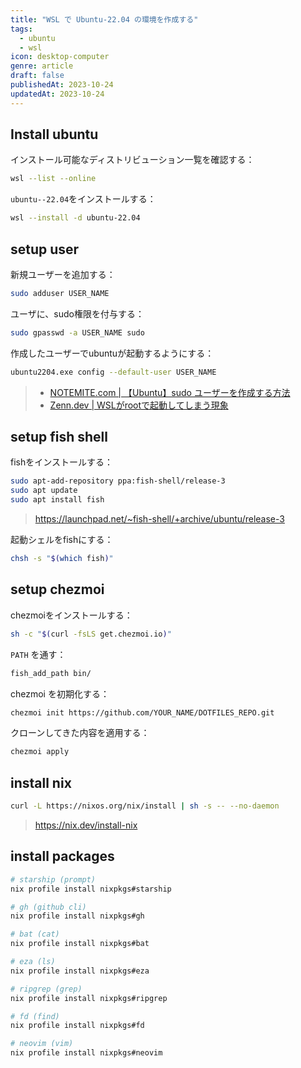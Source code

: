 ```yaml
---
title: "WSL で Ubuntu-22.04 の環境を作成する"
tags:
  - ubuntu
  - wsl
icon: desktop-computer
genre: article
draft: false
publishedAt: 2023-10-24
updatedAt: 2023-10-24
---
```


## Install ubuntu

インストール可能なディストリビューション一覧を確認する：

```sh
wsl --list --online
```

`ubuntu--22.04`をインストールする：

```sh
wsl --install -d ubuntu-22.04
```

## setup user

新規ユーザーを追加する：

```sh
sudo adduser USER_NAME
```

ユーザに、sudo権限を付与する：

```sh
sudo gpasswd -a USER_NAME sudo
```

作成したユーザーでubuntuが起動するようにする：

```sh
ubuntu2204.exe config --default-user USER_NAME
```

> - [NOTEMITE.com | 【Ubuntu】sudo ユーザーを作成する方法](https://www-creators.com/archives/241)
> - [Zenn.dev | WSLがrootで起動してしまう現象](https://zenn.dev/ohno/articles/48ed2935c5094f)

## setup fish shell

fishをインストールする：

```sh
sudo apt-add-repository ppa:fish-shell/release-3
sudo apt update
sudo apt install fish
```

> https://launchpad.net/~fish-shell/+archive/ubuntu/release-3

起動シェルをfishにする：

```bash
chsh -s "$(which fish)"
```

## setup chezmoi

chezmoiをインストールする：

```sh
sh -c "$(curl -fsLS get.chezmoi.io)"
```

`PATH` を通す：

```sh
fish_add_path bin/
```

chezmoi を初期化する：

```sh
chezmoi init https://github.com/YOUR_NAME/DOTFILES_REPO.git
```

クローンしてきた内容を適用する：

```sh
chezmoi apply
```

## install nix

```sh
curl -L https://nixos.org/nix/install | sh -s -- --no-daemon
```

> https://nix.dev/install-nix

## install packages

```sh
# starship (prompt)
nix profile install nixpkgs#starship

# gh (github cli)
nix profile install nixpkgs#gh

# bat (cat)
nix profile install nixpkgs#bat

# eza (ls)
nix profile install nixpkgs#eza

# ripgrep (grep)
nix profile install nixpkgs#ripgrep

# fd (find)
nix profile install nixpkgs#fd

# neovim (vim)
nix profile install nixpkgs#neovim
```
